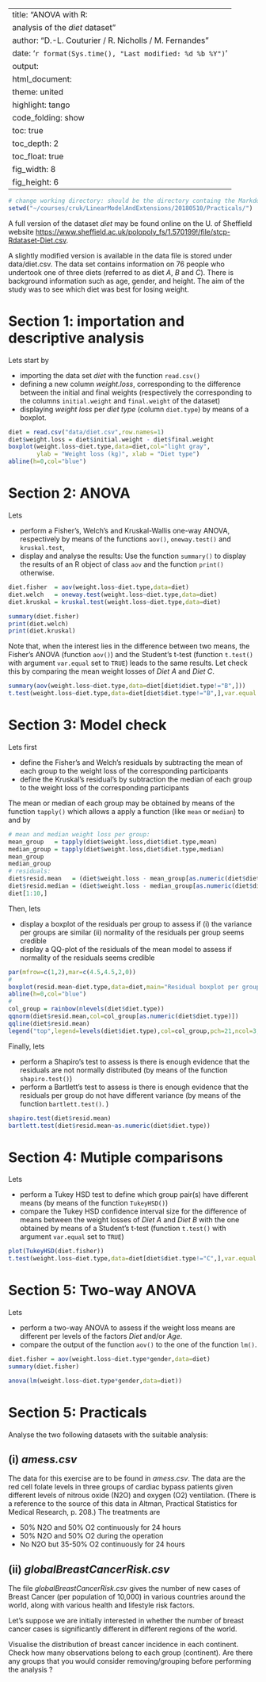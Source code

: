 


---
title: "ANOVA with R: 
analysis of the *diet* dataset" 
author: "D.-L. Couturier / R. Nicholls / M. Fernandes "
date: '`r format(Sys.time(), "Last modified: %d %b %Y")`'
output:
  html_document:
    theme: united 
    highlight: tango
    code_folding: show    
    toc: true           
    toc_depth: 2       
    toc_float: true     
    fig_width: 8
    fig_height: 6
---



<!--- rmarkdown::render("~/courses/cruk/LinearModelAndExtensions/20170719/Practicals/ANOVA.Rmd") --->

```r
# change working directory: should be the directory containg the Markdown files:
setwd("~/courses/cruk/LinearModelAndExtensions/20180510/Practicals/")

```


A full version of the dataset *diet* may be found online on the U. of Sheffield website <https://www.sheffield.ac.uk/polopoly_fs/1.570199!/file/stcp-Rdataset-Diet.csv>. 

A slightly modified version is available in the data file is stored under data/diet.csv. The data set contains information on 76 people who undertook one of three diets (referred to as diet _A_, _B_ and _C_). There is background information such as age, gender, and height. The aim of the study was to see which diet was best for losing weight.


# Section 1: importation and descriptive analysis

Lets start by

* importing the data set *diet* with the function `read.csv()`  
* defining a new column *weight.loss*, corresponding to the difference between the initial and final weights (respectively the corresponding to the columns `initial.weight` and `final.weight` of the dataset) 
* displaying _weight loss_ per _diet type_ (column `diet.type`) by means of a boxplot.


```r
diet = read.csv("data/diet.csv",row.names=1)
diet$weight.loss = diet$initial.weight - diet$final.weight 
boxplot(weight.loss~diet.type,data=diet,col="light gray",
        ylab = "Weight loss (kg)", xlab = "Diet type")
abline(h=0,col="blue")
```

# Section 2: ANOVA

Lets 

* perform a Fisher's, Welch's and Kruskal-Wallis one-way ANOVA, respectively by means of the functions `aov()`, `oneway.test()` and `kruskal.test`,  
* display and analyse the results: Use the function `summary()` to display the results of an R object of class `aov` and the function `print()` otherwise.

```r
diet.fisher  = aov(weight.loss~diet.type,data=diet)
diet.welch   = oneway.test(weight.loss~diet.type,data=diet)
diet.kruskal = kruskal.test(weight.loss~diet.type,data=diet)

summary(diet.fisher)
print(diet.welch)
print(diet.kruskal)
```

Note that, when the interest lies in the difference between two means, the Fisher's ANOVA (function `aov()`) and the Student's t-test (function `t.test()` with argument `var.equal` set to `TRUE`) leads to the same results.
Let check this by comparing the mean weight losses of *Diet A* and *Diet C*. 
```r
summary(aov(weight.loss~diet.type,data=diet[diet$diet.type!="B",]))
t.test(weight.loss~diet.type,data=diet[diet$diet.type!="B",],var.equal = TRUE)
```


# Section 3: Model check

Lets first

* define the Fisher's and Welch's residuals by subtracting the mean of each group to the weight loss of the corresponding participants 
* define the Kruskal's residual's by subtraction the median of each group to the weight loss of the corresponding participants 

The mean or median of each group may be obtained by means of the function `tapply()` which allows a apply a function (like `mean` or `median`) to   and by  

```r
# mean and median weight loss per group:
mean_group   = tapply(diet$weight.loss,diet$diet.type,mean)
median_group = tapply(diet$weight.loss,diet$diet.type,median)
mean_group
median_group
# residuals:
diet$resid.mean   = (diet$weight.loss - mean_group[as.numeric(diet$diet.type)])
diet$resid.median = (diet$weight.loss - median_group[as.numeric(diet$diet.type)])
diet[1:10,]
```

Then, lets 

* display a boxplot of the residuals per group to assess if (i) the variance per groups are similar (ii) normality of the residuals per group seems credible
* display a QQ-plot of the residuals of the mean model to assess if normality of the residuals seems credible


```r
par(mfrow=c(1,2),mar=c(4.5,4.5,2,0)) 
#
boxplot(resid.mean~diet.type,data=diet,main="Residual boxplot per group",col="light gray",xlab="Diet type",ylab="Residuals")
abline(h=0,col="blue")
#
col_group = rainbow(nlevels(diet$diet.type))
qqnorm(diet$resid.mean,col=col_group[as.numeric(diet$diet.type)])
qqline(diet$resid.mean)
legend("top",legend=levels(diet$diet.type),col=col_group,pch=21,ncol=3,box.lwd=NA)
```

Finally, lets 

* perform a Shapiro's test to assess is there is enough evidence that the residuals are not normally distributed (by means of the function `shapiro.test()`)
* perform a Bartlett's test to assess is there is enough evidence that the residuals per group do not have different variance (by means of the function `bartlett.test()`. )


```r
shapiro.test(diet$resid.mean)
bartlett.test(diet$resid.mean~as.numeric(diet$diet.type))
```


# Section 4: Mutiple comparisons

Lets

* perform a Tukey HSD test to define which group pair(s) have different means (by means of the function `TukeyHSD()`) 
* compare the Tukey HSD confidence interval size for the difference of means between the weight losses of *Diet A* and *Diet B* with the one obtained by means of a Student's t-test (function `t.test()` with argument `var.equal` set to `TRUE`)

```r
plot(TukeyHSD(diet.fisher))
t.test(weight.loss~diet.type,data=diet[diet$diet.type!="C",],var.equal = TRUE)
```

# Section 5: Two-way ANOVA

Lets

* perform a two-way ANOVA to assess if the weight loss means are different per levels of the factors _Diet_ and/or _Age_.  
* compare the output of the function `aov()` to the one of the function `lm()`.

```r
diet.fisher = aov(weight.loss~diet.type*gender,data=diet)
summary(diet.fisher)

anova(lm(weight.loss~diet.type*gender,data=diet))
```


# Section 5: Practicals

Analyse the two following datasets with the suitable analysis:

## (i) *amess.csv*
The data for this exercise are to be found in *amess.csv*. The data are the red cell folate levels in three groups of cardiac bypass patients given different levels of nitrous oxide (N2O) and oxygen (O2) ventilation. (There is a reference to the source of this data in Altman, Practical Statistics for Medical Research, p. 208.)
The treatments are

* 50% N2O and 50% O2 continuously for 24 hours 
* 50% N2O and 50% O2 during the operation
* No N2O but 35-50% O2 continuously for 24 hours

## (ii) *globalBreastCancerRisk.csv*

The file *globalBreastCancerRisk.csv* gives the number of new cases of Breast Cancer (per population of 10,000) in various countries around the world, along with various health and lifestyle risk factors. 

Let’s suppose we are initially interested in whether the number of breast cancer cases is significantly different in different regions of the world.

Visualise the distribution of breast cancer incidence in each continent. Check how many observations belong to each group (continent). Are there any groups that you would consider removing/grouping before performing the analysis ? 




        
        
